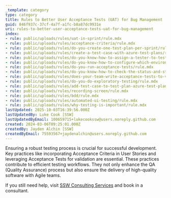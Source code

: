 ```yaml
---
_template: category
type: category
title: Rules to Better User Acceptance Tests (UAT) for Bug Management
guid: 846f937c-37cf-4a7f-a1fc-b8a87dc9931e
uri: rules-to-better-user-acceptance-tests-uat-for-bug-management
index:
- rule: public/uploads/rules/uat-in-sprint/rule.mdx
- rule: public/uploads/rules/acceptance-criteria/rule.mdx
- rule: public/uploads/rules/do-you-create-one-test-plan-per-sprint/rule.mdx
- rule: public/uploads/rules/create-a-test-case-with-azure-test-plans/rule.mdx
- rule: public/uploads/rules/do-you-know-how-to-assign-a-tester-to-test-configurations/rule.mdx
- rule: public/uploads/rules/do-you-know-how-to-configure-which-environments-to-use-for-a-particular-test/rule.mdx
- rule: public/uploads/rules/do-you-run-acceptance-tests/rule.mdx
- rule: public/uploads/rules/do-you-know-how-to-check-the-status-and-statistics-of-the-current-sprint/rule.mdx
- rule: public/uploads/rules/does-your-team-write-acceptance-tests-to-verify-acceptance-criteria/rule.mdx
- rule: public/uploads/rules/do-you-do-exploratory-testing/rule.mdx
- rule: public/uploads/rules/add-test-case-to-test-plan-azure-test-plans/rule.mdx
- rule: public/uploads/rules/recording-screen/rule.mdx
- rule: public/uploads/rules/bdd/rule.mdx
- rule: public/uploads/rules/automated-ui-testing/rule.mdx
- rule: public/uploads/rules/why-testing-is-important/rule.mdx
lastUpdated: 2025-10-03T16:39:56.000Z
lastUpdatedBy: Luke Cook [SSW]
lastUpdatedByEmail: 100659715+lukecookssw@users.noreply.github.com
created: 2024-03-06T09:25:01.000Z
createdBy: Jayden Alchin [SSW]
createdByEmail: 75593567+jaydenalchin@users.noreply.github.com
---
```


Ensuring a robust testing process is crucial for successful development. Key practices like incorporating Acceptance Criteria in User Stories and leveraging Acceptance Tests for validation are essential. These practices contribute to efficient testing workflows. They not only enhance the QA (Quality Assurance) process but also ensure the delivery of high-quality software with Agile teams.

If you still need help, visit [SSW Consulting Services](https://www.ssw.com.au/ssw/Consulting/) and book in a consultant.
